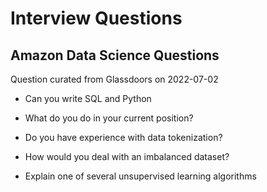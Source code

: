# Interview Questions {#interviewquestions}


## Amazon Data Science Questions

Question curated from Glassdoors on 2022-07-02

- Can you write SQL and Python

- What do you do in your current position?

- Do you have experience with data tokenization?

- How would you deal with an imbalanced dataset?

- Explain one of several unsupervised learning algorithms


